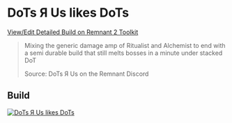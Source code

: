 
# DoTs Я Us likes DoTs

[View/Edit Detailed Build on Remnant 2 Toolkit](https://www.remnant2toolkit.com/builder/clqwppjd60000l9svs4q2mwh7)

> Mixing the generic damage amp of Ritualist and Alchemist to end with a semi durable build that still melts bosses in a minute under stacked DoT
>
> Source: DoTs Я Us on the Remnant Discord

## Build

[![DoTs Я Us likes DoTs](https://d2sqltdcj8czo5.cloudfront.net/featured-builds/dotsrus_likes_dots.png)](https://www.remnant2toolkit.com/builder/clqwppjd60000l9svs4q2mwh7)
